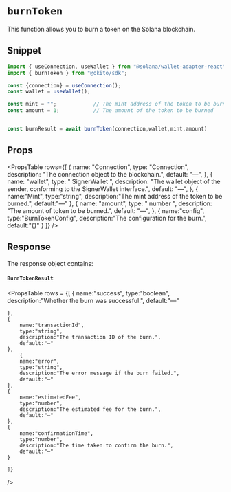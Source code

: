 
# `burnToken`

This function allows you to burn a token on the Solana blockchain.
## Snippet

``` jsx filename="page.tsx"
import { useConnection, useWallet } from "@solana/wallet-adapter-react";
import { burnToken } from "@okito/sdk";

const {connection} = useConnection();
const wallet = useWallet();

const mint = "";            // The mint address of the token to be burned
const amount = 1;           // The amount of the token to be burned


const burnResult = await burnToken(connection,wallet,mint,amount)

```


## Props

<PropsTable
  rows={[
    {
      name: "Connection",
      type: "Connection",
      description: "The connection object to the blockchain.",
      default: "—",
    },
    {
      name: "wallet",
      type: " SignerWallet ",
      description: "The wallet object of the sender, conforming to the SignerWallet interface.",
      default: "—",
    },
    {
        name:"Mint",
        type:"string",
        description:"The mint address of the token to be burned.",
        default:"—"
    },
    {
      name: "amount",
      type: " number ",
      description: "The amount of token to be burned.",
      default: "—",
    },
    {
        name:"config",
        type:"BurnTokenConfig",
        description:"The configuration for the burn.",
        default:"{}"
    }
  ]}
/>







## Response

The response object contains:

#### `BurnTokenResult`

<PropsTable
  rows = {[
    {
    name:"success",
    type:"boolean",
    description:"Whether the burn was successful.",
    default:"—"

    },
    {
        name:"transactionId",
        type:"string",
        description:"The transaction ID of the burn.",
        default:"—"
    },
        {
        name:"error",
        type:"string",
        description:"The error message if the burn failed.",
        default:"—"
    },
    {
        name:"estimatedFee",
        type:"number",
        description:"The estimated fee for the burn.",
        default:"—"
    },
    {
        name:"confirmationTime",
        type:"number",
        description:"The time taken to confirm the burn.",
        default:"—"
    }

    ]}
  
  />

